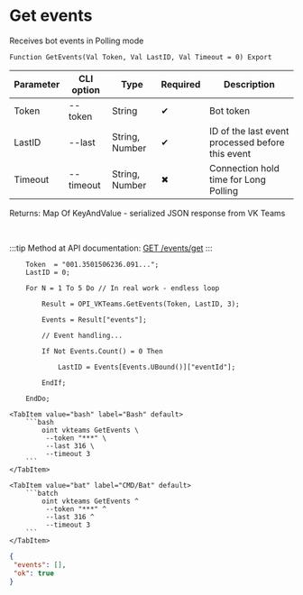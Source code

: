 ﻿---
sidebar_position: 2
---


# Get events
 Receives bot events in Polling mode



`Function GetEvents(Val Token, Val LastID, Val Timeout = 0) Export`

  | Parameter | CLI option | Type | Required | Description |
  |-|-|-|-|-|
  | Token | --token | String | &#x2714; | Bot token |
  | LastID | --last | String, Number | &#x2714; | ID of the last event processed before this event |
  | Timeout | --timeout | String, Number | &#x2716; | Connection hold time for Long Polling |

  
  Returns:  Map Of KeyAndValue - serialized JSON response from VK Teams

<br/>

:::tip
Method at API documentation: [GET /events/get](https://teams.vk.com/botapi/#/events/get_events_get)
:::
<br/>



```bsl title="1C:Enterprise/OneScript code example"
    Token  = "001.3501506236.091...";
    LastID = 0;

    For N = 1 To 5 Do // In real work - endless loop

        Result = OPI_VKTeams.GetEvents(Token, LastID, 3);

        Events = Result["events"];

        // Event handling...

        If Not Events.Count() = 0 Then

            LastID = Events[Events.UBound()]["eventId"];

        EndIf;

    EndDo;
```
 

 <Tabs>
  
    <TabItem value="bash" label="Bash" default>
        ```bash
            oint vkteams GetEvents \
             --token "***" \
             --last 316 \
             --timeout 3
        ```
    </TabItem>
  
    <TabItem value="bat" label="CMD/Bat" default>
        ```batch
            oint vkteams GetEvents ^
             --token "***" ^
             --last 316 ^
             --timeout 3
        ```
    </TabItem>
</Tabs>


```json title="Result"
{
 "events": [],
 "ok": true
}
```
